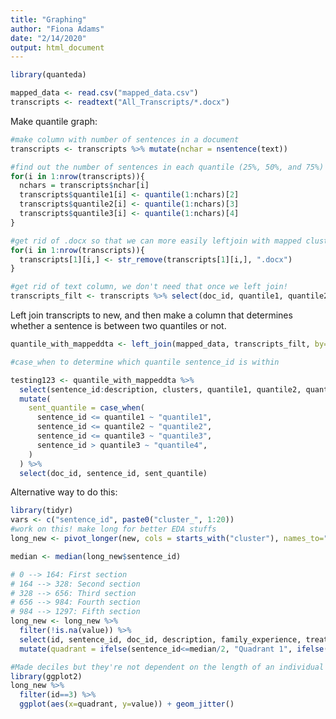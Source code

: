 ```yaml
---
title: "Graphing"
author: "Fiona Adams"
date: "2/14/2020"
output: html_document
---
```


```r
library(quanteda)
```

```r
mapped_data <- read.csv("mapped_data.csv")
transcripts <- readtext("All_Transcripts/*.docx")
```

Make quantile graph:

```r
#make column with number of sentences in a document
transcripts <- transcripts %>% mutate(nchar = nsentence(text))

#find out the number of sentences in each quantile (25%, 50%, and 75%)
for(i in 1:nrow(transcripts)){
  nchars = transcripts$nchar[i]
  transcripts$quantile1[i] <- quantile(1:nchars)[2]
  transcripts$quantile2[i] <- quantile(1:nchars)[3]
  transcripts$quantile3[i] <- quantile(1:nchars)[4]
}

#get rid of .docx so that we can more easily leftjoin with mapped cluster data
for(i in 1:nrow(transcripts)){
  transcripts[1][i,] <- str_remove(transcripts[1][i,], ".docx")
}

#get rid of text column, we don't need that once we left join!
transcripts_filt <- transcripts %>% select(doc_id, quantile1, quantile2, quantile3)
```

Left join transcripts to new, and then make a column that determines whether a sentence is between two quantiles or not.

```r
quantile_with_mappeddta <- left_join(mapped_data, transcripts_filt, by="doc_id")
```

```r
#case_when to determine which quantile sentence_id is within

testing123 <- quantile_with_mappeddta %>%
  select(sentence_id:description, clusters, quantile1, quantile2, quantile3) %>%
  mutate(
    sent_quantile = case_when(
      sentence_id <= quantile1 ~ "quantile1",
      sentence_id <= quantile2 ~ "quantile2",
      sentence_id <= quantile3 ~ "quantile3",
      sentence_id > quantile3 ~ "quantile4",
    )
  ) %>%
  select(doc_id, sentence_id, sent_quantile)
```

Alternative way to do this:
```r
library(tidyr)
vars <- c("sentence_id", paste0("cluster_", 1:20))
#work on this! make long for better EDA stuffs
long_new <- pivot_longer(new, cols = starts_with("cluster"), names_to="cluster")

median <- median(long_new$sentence_id)

# 0 --> 164: First section
# 164 --> 328: Second section
# 328 --> 656: Third section
# 656 --> 984: Fourth section
# 984 --> 1297: Fifth section
long_new <- long_new %>%
  filter(!is.na(value)) %>%
  select(id, sentence_id, doc_id, description, family_experience, treatment_prof, personal_experience, value) %>%
  mutate(quadrant = ifelse(sentence_id<=median/2, "Quadrant 1", ifelse(sentence_id <=median, "Quadrant 2", ifelse(sentence_id <= median*2, "Quadrant 3", ifelse(sentence_id <= median*3, "Quadrant 4", "Quadrant 5"))))) #case_when would be better here! create 4 new var: quad 1, quad 2, etc.
```

```r
#Made deciles but they're not dependent on the length of an individual interview
library(ggplot2)
long_new %>% 
  filter(id==3) %>%
  ggplot(aes(x=quadrant, y=value)) + geom_jitter()
```
